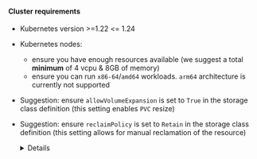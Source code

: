 
#### Cluster requirements
* Kubernetes version >=1.22 <= 1.24
* Kubernetes nodes:
    - ensure you have enough resources available (we suggest a total **minimum** of 4 vcpu & 8GB of memory)
    - ensure you can run `x86-64`/`amd64` workloads. `arm64` architecture is currently not supported
* Suggestion: ensure `allowVolumeExpansion` is set to `True` in the storage class definition (this setting enables `PVC` resize)

  <ExpandableVolumeSnippet/>

* Suggestion: ensure `reclaimPolicy` is set to `Retain` in the storage class definition (this setting allows for manual reclamation of the resource)
    <details>

    The `Retain` reclaim policy allows for manual reclamation of the resource. When the PersistentVolumeClaim is deleted, the PersistentVolume still exists and the volume is considered "released".
    But it is not yet available for another claim because the previous claimant's data remains on the volume (see the [official documentation](https://kubernetes.io/docs/concepts/storage/persistent-volumes/#reclaiming)).

    This can become useful in case your need to reprovision a pod/statefulset but you don't want to lose the underlying data

    To verify which `reclaimPolicy` your default storage class is using you can run:

    ```shell
    kubectl get storageclass -o json | jq '.items[].reclaimPolicy'
    "Retain"
    ```

    If your storage class allows it, you can modify the `reclaimPolicy` by running:

    ```shell
    DEFAULT_STORAGE_CLASS=$(kubectl get storageclass -o=jsonpath='{.items[?(@.metadata.annotations.storageclass\.kubernetes\.io/is-default-class=="true")].metadata.name}')
    kubectl patch storageclass "$DEFAULT_STORAGE_CLASS" -p '{"reclaimPolicy": "Retain"}'
    storageclass.storage.k8s.io/gp2 patched
    ```

    </details>
